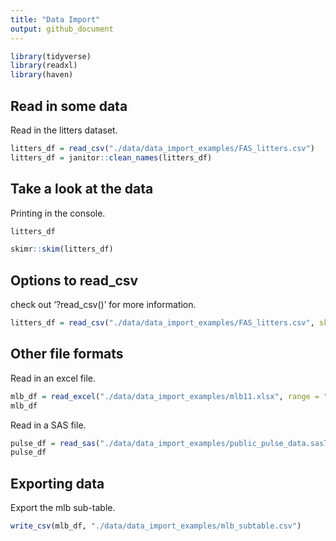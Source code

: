 ```yaml
---
title: "Data Import"
output: github_document
---
```


```r
library(tidyverse)
library(readxl)
library(haven)
```

## Read in some data

Read in the litters dataset.

```r
litters_df = read_csv("./data/data_import_examples/FAS_litters.csv")
litters_df = janitor::clean_names(litters_df)
```

## Take a look at the data

Printing in the console.

```r
litters_df
```

```r
skimr::skim(litters_df)
```

## Options to read_csv

check out '?read_csv()' for more information.

```r
litters_df = read_csv("./data/data_import_examples/FAS_litters.csv", skip = 10, col_names = FALSE)
```

## Other file formats

Read in an excel file.

```r
mlb_df = read_excel("./data/data_import_examples/mlb11.xlsx", range = "A1:F7")
mlb_df
```

Read in a SAS file.

```r
pulse_df = read_sas("./data/data_import_examples/public_pulse_data.sas7bdat")
pulse_df
```

## Exporting data

Export the mlb sub-table.

```r
write_csv(mlb_df, "./data/data_import_examples/mlb_subtable.csv")
```

